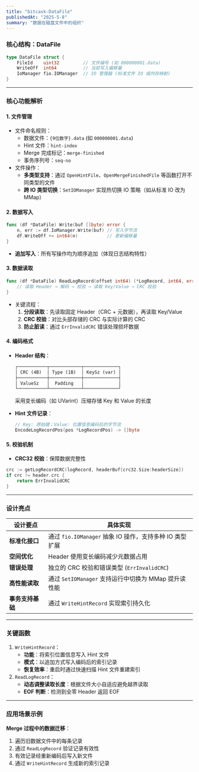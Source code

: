 ---
title: "bitcask-DataFile"
publishedAt: "2025-5-8"
summary: "数据在磁盘文件中的组织"
---

### **核心结构：DataFile**

```go
type DataFile struct {
    FileId    uint32         // 文件编号 (如 000000001.data)
    WriteOff  int64          // 当前写入偏移量
    IoManager fio.IOManager  // IO 管理器 (标准文件 IO 或内存映射)
}
```

------

### **核心功能解析**

#### **1. 文件管理**

- 文件命名规则：
  - 数据文件：`{9位数字}.data` (如 `000000001.data`)
  - Hint 文件：`hint-index`
  - Merge 完成标记：`merge-finished`
  - 事务序列号：`seq-no`
- 文件操作：
  - **多类型支持**：通过 `OpenHintFile`、`OpenMergeFinishedFile` 等函数打开不同类型的文件
  - **跨 IO 类型切换**：`SetIOManager` 实现热切换 IO 策略（如从标准 IO 改为 MMap）

#### **2. 数据写入**

```go
func (df *DataFile) Write(buf []byte) error {
    n, err := df.IoManager.Write(buf) // 写入字节流
    df.WriteOff += int64(n)           // 更新偏移量
}
```

- **追加写入**：所有写操作均为顺序追加（体现日志结构特性）

#### **3. 数据读取**

```go
func (df *DataFile) ReadLogRecord(offset int64) (*LogRecord, int64, error) {
    // 读取 Header → 解码 → 校验 → 读取 Key/Value → CRC 校验
}
```

- 关键流程：
  1. **分段读取**：先读取固定 Header（CRC + 元数据），再读取 Key/Value
  2. **CRC 校验**：对比头部存储的 CRC 与实际计算的 CRC
  3. **防止脏读**：通过 `ErrInvalidCRC` 错误处理损坏数据

#### **4. 编码格式**

- **Header 结构**：

  ```markdown
  ┌───────────┬────────────┬─────────────┐
  │ CRC (4B)  │ Type (1B)  │ KeySz (var) │  
  ├───────────┼────────────┼─────────────┤
  │ ValueSz   │  Padding   │             │ 
  └───────────┴────────────┴─────────────┘
  ```

  采用变长编码（如 UVarint）压缩存储 Key 和 Value 的长度

- **Hint 文件记录**：

  ```go
  // Key: 原始键；Value: 位置信息编码后的字节流
  EncodeLogRecordPos(pos *LogRecordPos) -> []byte
  ```

#### **5. 校验机制**

- **CRC32 校验**：保障数据完整性

```go
crc := getLogRecordCRC(logRecord, headerBuf[crc32.Size:headerSize])
if crc != header.crc {
    return ErrInvalidCRC
}
```

------

### **设计亮点**

| 设计要点         | 具体实现                                                |
| ---------------- | ------------------------------------------------------- |
| **标准化接口**   | 通过 `fio.IOManager` 抽象 IO 操作，支持多种 IO 类型扩展 |
| **空间优化**     | Header 使用变长编码减少元数据占用                       |
| **错误处理**     | 独立的 CRC 校验和错误类型 (`ErrInvalidCRC`)             |
| **高性能读取**   | 通过 `SetIOManager` 支持运行中切换为 MMap 提升读性能    |
| **事务支持基础** | 通过 `WriteHintRecord` 实现索引持久化                   |

------

### **关键函数**

1. `WriteHintRecord`：
   - **功能**：将索引位置信息写入 Hint 文件
   - **模式**：以追加方式写入编码后的索引记录
   - **恢复效率**：重启时通过快速扫描 Hint 文件重建索引
2. `ReadLogRecord`：
   - **动态调整读取长度**：根据文件大小自适应避免越界读取
   - **EOF 判断**：检测到全零 Header 返回 EOF

------

### **应用场景示例**

**Merge 过程中的数据迁移**：

1. 遍历旧数据文件中的每条记录
2. 通过 `ReadLogRecord` 验证记录有效性
3. 有效记录经重新编码后写入新文件
4. 通过 `WriteHintRecord` 生成新的索引记录

